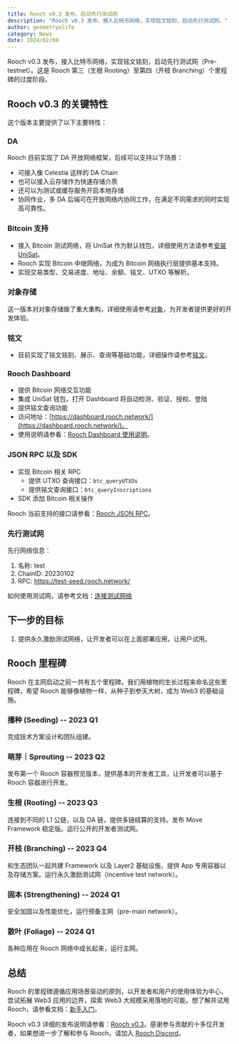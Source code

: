 ```yaml
---
title: Rooch v0.3 发布，启动先行测试网
description: "Rooch v0.3 发布，接入比特币网络，实现铭文铭刻，启动先行测试网。"
author: geometryolife
category: News
date: 2024/02/08
---
```



<PostHeader />

Rooch v0.3 发布，接入比特币网络，实现铭文铭刻，启动先行测试网（Pre-testnet）。这是 Rooch 第三（生根 Rooting）至第四（开枝 Branching）个里程碑的过度阶段。

## Rooch v0.3 的关键特性

这个版本主要提供了以下主要特性：

### DA

Rooch 目前实现了 DA 开放网络框架，后续可以支持以下场景：

* 可接入像 Celestia 这样的 DA Chain
* 也可以接入云存储作为快速存储介质
* 还可以为测试或缓存服务开启本地存储
* 协同作业，多 DA 后端可在开放网络内协同工作，在满足不同需求的同时实现高可靠性。

### Bitcoin 支持

* 接入 Bitcoin 测试网络，将 UniSat 作为默认钱包，详细使用方法请参考[安装 UniSat](../docs/user-guides/install-unisat.zh-CN.mdx)。
* Rooch 实现 Bitcoin 中继网络，为成为 Bitcoin 网络执行层提供基本支持。
* 实现交易类型、交易进度、地址、余额、铭文、UTXO 等解析。

### 对象存储

这一版本对对象存储做了重大重构，详细使用请参考[对象](../docs/developer-guides/object.zh-CN.mdx)，为开发者提供更好的开发体验。

### 铭文

* 目前实现了铭文铭刻、展示、查询等基础功能，详细操作请参考[铭文](../docs/user-guides/inscription.zh-CN.mdx)。

### Rooch Dashboard

* 提供 Bitcoin 网络交互功能
* 集成 UniSat 钱包，打开 Dashboard 将自动检测、验证、授权、登陆
* 提供铭文查询功能
* 访问地址：[https://dashboard.rooch.network/](https://dashboard.rooch.network/)。
* 使用说明请参看：[Rooch Dashboard 使用说明](../docs/user-guides/dashboard.zh-CN.mdx)。

### JSON RPC 以及 SDK

* 实现 Bitcoin 相关 RPC
  * 提供 UTXO 查询接口：`btc_queryUTXOs`
  * 提供铭文查询接口：`btc_queryInscriptions`
* SDK 添加 Bitcoin 相关操作

Rooch 当前支持的接口请参看：[Rooch JSON RPC](../docs/developer-guides/rpc.zh-CN.mdx)。

### 先行测试网

先行网络信息：

1. 名称: test
2. ChainID: 20230102
3. RPC: https://test-seed.rooch.network/

如何使用测试网，请参考文档：[连接测试网络](../docs/developer-guides/connect-test.zh-CN.mdx)

## 下一步的目标

1. 提供永久激励测试网络，让开发者可以在上面部署应用，让用户试用。

## Rooch 里程碑

Rooch 在主网启动之前一共有五个里程碑。我们用植物的生长过程来命名这些里程碑，希望 Rooch 能够像植物一样，从种子到参天大树，成为 Web3 的基础设施。

### 播种 (Seeding) -- 2023 Q1

完成技术方案设计和团队组建。

### 萌芽｜Sprouting -- 2023 Q2

发布第一个 Rooch 容器预览版本，提供基本的开发者工具，让开发者可以基于 Rooch 容器进行开发。

### 生根 (Rooting) -- 2023 Q3

连接到不同的 L1 公链，以及 DA 链，提供多链结算的支持。发布 Move Framework 稳定版。运行公开的开发者测试网。

### 开枝 (Branching) -- 2023 Q4

和生态团队一起共建 Framework 以及 Layer2 基础设施，提供 App 专用容器以及存储方案。运行永久激励测试网（incentive test network）。

### 固本 (Strengthening) -- 2024 Q1

安全加固以及性能优化，运行预备主网（pre-main network）。

### 散叶 (Foliage) -- 2024 Q1

各种应用在 Rooch 网络中成长起来，运行主网。

## 总结

Rooch 的里程碑遵循应用场景驱动的原则，以开发者和用户的使用体验为中心，尝试拓展 Web3 应用的边界，探索 Web3 大规模采用落地的可能。想了解并试用 Rooch，请参看文档：[新手入门](../docs/getting-started.zh-CN.md)。

Rooch v0.3 详细的发布说明请参看：[Rooch v0.3](https://github.com/rooch-network/rooch/releases/tag/v0.3)。感谢参与贡献的十多位开发者，如果想进一步了解和参与 Rooch，请加入 [Rooch Discord](https://discord.gg/rooch)。

